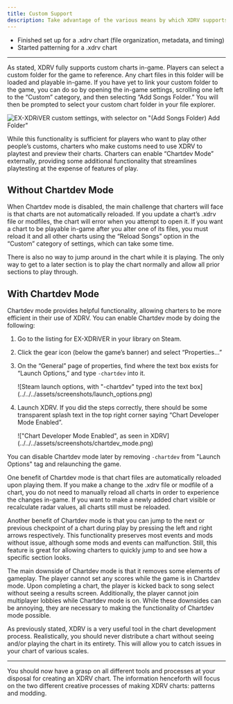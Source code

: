 ```yaml
---
title: Custom Support
description: Take advantage of the various means by which XDRV supports custom charts.
---
```


<Aside type="note" title="Recommended Precursors">

- Finished set up for a .xdrv chart (file organization, metadata, and timing)
- Started patterning for a .xdrv chart

</Aside>

---

As stated, XDRV fully supports custom charts in-game. Players can select a custom folder for the game to reference. Any chart files in this  folder will be loaded and playable in-game. If you have yet to link your custom folder to the game, you can do so by opening the in-game settings, scrolling one left to the “Custom” category, and then selecting “Add Songs Folder.” You will then be prompted to select your custom chart folder in your file explorer.

![EX-XDRiVER custom settings, with selector on "(Add Songs Folder) Add Folder"](../../../assets/screenshots/custom_settings.png)

While this functionality is sufficient for players who want to play other people’s customs, charters who make customs need to use XDRV to playtest and preview their charts. Charters can enable “Chartdev Mode” externally, providing some additional functionality that streamlines playtesting at the expense of features of play.

## Without Chartdev Mode

When Chartdev mode is disabled, the main challenge that charters will face is that charts are not automatically reloaded. If you update a chart’s .xdrv file or modfiles, the chart will error when you attempt to open it. If you want a chart to be playable in-game after you alter one of its files, you must reload it and all other charts using the “Reload Songs” option in the “Custom” category of settings, which can take some time.

There is also no way to jump around in the chart while it is playing. The only way to get to a later section is to play the chart normally and allow all prior sections to play through.

## With Chartdev Mode

Chartdev mode provides helpful functionality, allowing charters to be more efficient in their use of XDRV. You can enable Chartdev mode by doing the following: 

<Steps>

1. Go to the listing for EX-XDRiVER in your library on Steam.

2. Click the gear icon (below the game’s banner) and select “Properties…”

3. On the “General” page of properties, find where the text box exists for “Launch Options,” and type `-chartdev` into it.
	
	<div style="width:90%">
	![Steam launch options, with "-chartdev" typed into the text box](../../../assets/screenshots/launch_options.png)
	</div>

4. Launch XDRV. If you did the steps correctly, there should be some transparent splash text in the top right corner saying “Chart Developer Mode Enabled”.

	<div style="width:75%">
	!["Chart Developer Mode Enabled", as seen in XDRV](../../../assets/screenshots/chartdev_mode.png)
	</div>

</Steps>

You can disable Chartdev mode later by removing `-chartdev` from "Launch Options" tag and relaunching the game.

One benefit of Chartdev mode is that chart files are automatically reloaded upon playing them. If you make a change to the .xdrv file or modfile of a chart, you do not need to manually reload all charts in order to experience the changes in-game. If you want to make a newly added chart visible or recalculate radar values, all charts still must be reloaded.

Another benefit of Chartdev mode is that you can jump to the next or previous checkpoint of a chart during play by pressing the left and right arrows respectively. This functionality preserves most events and mods without issue, although some mods and events can malfunction. Still, this feature is great for allowing charters to quickly jump to and see how a specific section looks.

The main downside of Chartdev mode is that it removes some elements of gameplay. The player cannot set any scores while the game is in Chartdev mode. Upon completing a chart, the player is kicked back to song select without seeing a results screen. Additionally, the player cannot join multiplayer lobbies while Chartdev mode is on. While these downsides can be annoying, they are necessary to making the functionality of Chartdev mode possible.

<Aside type="caution" title="Chart Previewing">

As previously stated, XDRV is a very useful tool in the chart development process. Realistically, you should never distribute a chart without seeing and/or playing the chart in its entirety. This will allow you to catch issues in your chart of various scales.

</Aside>

---

You should now have a grasp on all different tools and processes at your disposal for creating an XDRV chart. The information henceforth will focus on the two different creative processes of making XDRV charts: patterns and modding.
